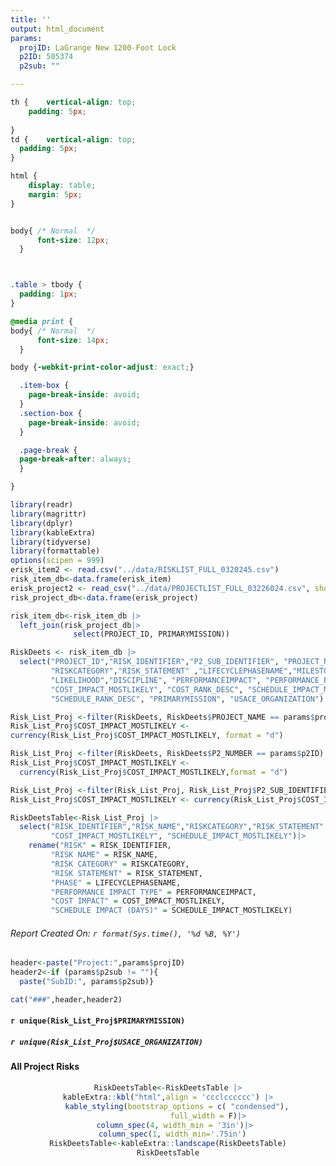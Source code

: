 ```yaml
---
title: ''
output: html_document 
params:
  projID: LaGrange New 1200-Foot Lock
  p2ID: 505374
  p2sub: ""

---
```

```css


th {    vertical-align: top;    
    padding: 5px;
    
}
td {    vertical-align: top;
  padding: 5px;
}

html {
    display: table;
    margin: 5px;
}


body{ /* Normal  */
      font-size: 12px;
  }



.table > tbody {
  padding: 1px;
}

@media print {
body{ /* Normal  */
      font-size: 14px;
  }

body {-webkit-print-color-adjust: exact;}

  .item-box {
    page-break-inside: avoid;
  }
  .section-box {
    page-break-inside: avoid;
  }

  .page-break {
  page-break-after: always;
  }

}
```

```r
library(readr) 
library(magrittr) 
library(dplyr) 
library(kableExtra) 
library(tidyverse)
library(formattable)
options(scipen = 999)
erisk_item2 <- read.csv("../data/RISKLIST_FULL_0320245.csv")
risk_item_db<-data.frame(erisk_item)
erisk_project2 <- read_csv("../data/PROJECTLIST_FULL_03226024.csv", show_col_types = FALSE)
risk_project_db<-data.frame(erisk_project)

risk_item_db<-risk_item_db |>
  left_join(risk_project_db|>
              select(PROJECT_ID, PRIMARYMISSION))

RiskDeets <- risk_item_db |>
  select("PROJECT_ID","RISK_IDENTIFIER","P2_SUB_IDENTIFIER", "PROJECT_NAME","P2_NUMBER","RISK_NAME",
         "RISKCATEGORY","RISK_STATEMENT" ,"LIFECYCLEPHASENAME","MILESTONE",
         "LIKELIHOOD","DISCIPLINE", "PERFORMANCEIMPACT", "PERFORMANCE_RANK_DESC",
         "COST_IMPACT_MOSTLIKELY", "COST_RANK_DESC", "SCHEDULE_IMPACT_MOSTLIKELY",
         "SCHEDULE_RANK_DESC", "PRIMARYMISSION", "USACE_ORGANIZATION")
```

```r
Risk_List_Proj <-filter(RiskDeets, RiskDeets$PROJECT_NAME == params$projID)
Risk_List_Proj$COST_IMPACT_MOSTLIKELY <- 
currency(Risk_List_Proj$COST_IMPACT_MOSTLIKELY, format = "d")
```

```r
Risk_List_Proj <-filter(RiskDeets, RiskDeets$P2_NUMBER == params$p2ID)
Risk_List_Proj$COST_IMPACT_MOSTLIKELY <-
  currency(Risk_List_Proj$COST_IMPACT_MOSTLIKELY,format = "d")
```

```r
Risk_List_Proj <-filter(Risk_List_Proj, Risk_List_Proj$P2_SUB_IDENTIFIER == params$p2sub)
Risk_List_Proj$COST_IMPACT_MOSTLIKELY <- currency(Risk_List_Proj$COST_IMPACT_MOSTLIKELY,format = "d")
```


```r
RiskDeetsTable<-Risk_List_Proj |>
  select("RISK_IDENTIFIER","RISK_NAME","RISKCATEGORY","RISK_STATEMENT" ,"LIFECYCLEPHASENAME","MILESTONE","LIKELIHOOD","DISCIPLINE", "PERFORMANCEIMPACT",
         "COST_IMPACT_MOSTLIKELY", "SCHEDULE_IMPACT_MOSTLIKELY")|>
    rename("RISK" = RISK_IDENTIFIER,
         "RISK NAME" = RISK_NAME,
         "RISK CATEGORY" = RISKCATEGORY,
         "RISK STATEMENT" = RISK_STATEMENT,
         "PHASE" = LIFECYCLEPHASENAME,
         "PERFORMANCE IMPACT TYPE" = PERFORMANCEIMPACT,
         "COST IMPACT" = COST_IMPACT_MOSTLIKELY,
         "SCHEDULE IMPACT (DAYS)" = SCHEDULE_IMPACT_MOSTLIKELY)

```
###### Report Created On: `r format(Sys.time(), '%d %B, %Y')`
```r

header<-paste("Project:",params$projID)
header2<-if (params$p2sub != ""){
  paste("SubID:", params$p2sub)}

cat("###",header,header2)

```
#### `r unique(Risk_List_Proj$PRIMARYMISSION)`
##### `r unique(Risk_List_Proj$USACE_ORGANIZATION)`


#### All Project Risks
<center>
```r
RiskDeetsTable<-RiskDeetsTable |>
kableExtra::kbl("html",align = 'ccclcccccc') |>
    kable_styling(bootstrap_options = c( "condensed"),
                  full_width = F)|>
   column_spec(4, width_min = '3in')|>
  column_spec(1, width_min='.75in')
RiskDeetsTable<-kableExtra::landscape(RiskDeetsTable)
RiskDeetsTable
```
</center>

